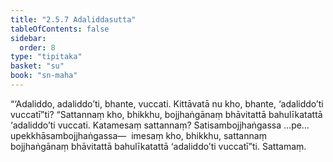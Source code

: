 ```yaml
---
title: "2.5.7 Adaliddasutta"
tableOfContents: false
sidebar:
  order: 8
type: "tipitaka"
basket: "su"
book: "sn-maha"
---
```



<DynamicBreadcrumb />

<Division number="228" book="sn-maha" bookNo="14" page="89">

<Paragraph number="544" book="sn-maha">
“‘Adaliddo, adaliddo’ti, bhante, vuccati. Kittāvatā nu kho, bhante, ‘adaliddo’ti vuccatī”ti? “Sattannaṃ kho, bhikkhu, bojjhaṅgānaṃ bhāvitattā bahulīkatattā ‘adaliddo’ti vuccati. Katamesaṃ sattannaṃ? Satisambojjhaṅgassa …pe…  upekkhāsambojjhaṅgassa—  imesaṃ kho, bhikkhu, sattannaṃ bojjhaṅgānaṃ bhāvitattā bahulīkatattā ‘adaliddo’ti vuccatī”ti.

</Paragraph>
</Division>

<Paragraph number="545" type="center" book="sn-maha">
Sattamaṃ.
</Paragraph>
